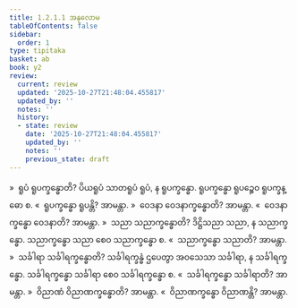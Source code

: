 ```yaml
---
title: 1.2.1.1 အနုလောမ
tableOfContents: false
sidebar:
  order: 1
type: tipitaka
basket: ab
book: y2
review:
  current: review
  updated: '2025-10-27T21:48:04.455817'
  updated_by: ''
  notes: ''
  history:
  - state: review
    date: '2025-10-27T21:48:04.455817'
    updated_by: ''
    notes: ''
    previous_state: draft
---
```



<ReviewStatus review={frontmatter.review} showDetails={true} />

<HypothesisAnnotation frontmatter={frontmatter} />

<DynamicBreadcrumb />

<Division number="26" book="y2" e="ch" v="33" p="21">

<Paragraph number="204" book="y2">
»  ရူပံ ရူပက္ခန္ဓောတိ?
</Paragraph>

<Paragraph number="205" book="y2">
ပိယရူပံ သာတရူပံ ရူပံ, န ရူပက္ခန္ဓော. ရူပက္ခန္ဓော ရူပဉ္စေဝ ရူပက္ခန္ဓော စ.
</Paragraph>

<Paragraph number="206" book="y2">
«  ရူပက္ခန္ဓော ရူပန္တိ? အာမန္တာ.
</Paragraph>

<Paragraph number="207" book="y2">
»  ဝေဒနာ ဝေဒနာက္ခန္ဓောတိ? အာမန္တာ.
</Paragraph>

<Paragraph number="208" book="y2">
«  ဝေဒနာက္ခန္ဓော ဝေဒနာတိ? အာမန္တာ.
</Paragraph>

<Paragraph number="209" book="y2">
»  သညာ သညာက္ခန္ဓောတိ?
</Paragraph>

<Paragraph number="210" book="y2">
ဒိဋ္ဌိသညာ သညာ, န သညာက္ခန္ဓော. သညာက္ခန္ဓော သညာ စေဝ သညာက္ခန္ဓော စ.
</Paragraph>

<Paragraph number="211" book="y2">
«  သညာက္ခန္ဓော သညာတိ? အာမန္တာ.
</Paragraph>

<Paragraph number="212" book="y2">
»  သင်္ခါရာ သင်္ခါရက္ခန္ဓောတိ?
</Paragraph>

<Paragraph number="213" book="y2">
သင်္ခါရက္ခန္ဓံ ဌပေတွာ အဝသေသာ သင်္ခါရာ, န သင်္ခါရက္ခန္ဓော. သင်္ခါရက္ခန္ဓော သင်္ခါရာ စေဝ သင်္ခါရက္ခန္ဓော စ.
</Paragraph>

<Paragraph number="214" book="y2">
«  သင်္ခါရက္ခန္ဓော သင်္ခါရာတိ? အာမန္တာ.
</Paragraph>

<Paragraph number="215" book="y2">
»  ဝိညာဏံ ဝိညာဏက္ခန္ဓောတိ? အာမန္တာ.
</Paragraph>

<Paragraph number="216" book="y2">
«  ဝိညာဏက္ခန္ဓော ဝိညာဏန္တိ? အာမန္တာ.
</Paragraph>
</Division>